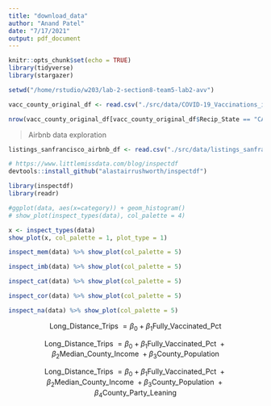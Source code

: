 ```yaml
---
title: "download_data"
author: "Anand Patel"
date: "7/17/2021"
output: pdf_document
---
```


```r
knitr::opts_chunk$set(echo = TRUE)
library(tidyverse)
library(stargazer)

setwd("/home/rstudio/w203/lab-2-section8-team5-lab2-avv")

```


```r
vacc_county_original_df <- read.csv("./src/data/COVID-19_Vaccinations_in_the_United_States_County.csv")

```

```r
nrow(vacc_county_original_df[vacc_county_original_df$Recip_State == "CA" &  (vacc_county_original_df$Series_Complete_Pop_Pct > 0), ])
```
> Airbnb data exploration

```r
listings_sanfrancisco_airbnb_df <- read.csv("./src/data/listings_sanfrancisco_airbnb.csv")
```

```r

# https://www.littlemissdata.com/blog/inspectdf 
devtools::install_github("alastairrushworth/inspectdf")
```

```r
library(inspectdf)
library(readr)

```

```r
#ggplot(data, aes(x=category)) + geom_histogram()
# show_plot(inspect_types(data), col_palette = 4)

x <- inspect_types(data)
show_plot(x, col_palette = 1, plot_type = 1)

inspect_mem(data) %>% show_plot(col_palette = 5)

inspect_imb(data) %>% show_plot(col_palette = 5)

inspect_cat(data) %>% show_plot(col_palette = 5)

inspect_cor(data) %>% show_plot(col_palette = 5)

inspect_na(data) %>% show_plot(col_palette = 5)


```


$$\text{Long_Distance_Trips } =   \beta_0 +  \beta_1    \text{Fully_Vaccinated_Pct}$$

$$\text{Long_Distance_Trips } =   \beta_0 +  \beta_1    \text{Fully_Vaccinated_Pct } + \beta_2    \text{Median_County_Income } + \beta_3    \text{County_Population }$$

$$\text{Long_Distance_Trips } =   \beta_0 +  \beta_1    \text{Fully_Vaccinated_Pct } + \beta_2    \text{Median_County_Income } + \beta_3    \text{County_Population } + \beta_4    \text{County_Party_Leaning }$$




